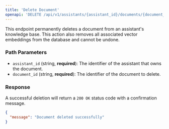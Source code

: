```yaml
---
title: 'Delete Document'
openapi: 'DELETE /api/v1/assistants/{assistant_id}/documents/{document_id}'
---
```


This endpoint permanently deletes a document from an assistant's knowledge base. This action also removes all associated vector embeddings from the database and cannot be undone.

### Path Parameters

- `assistant_id` (string, **required**): The identifier of the assistant that owns the document.
- `document_id` (string, **required**): The identifier of the document to delete.

### Response

A successful deletion will return a `200 OK` status code with a confirmation message.

```json Response
{
  "message": "Document deleted successfully"
}
``` 